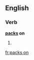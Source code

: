 ==English==

===Verb===
'''[[pack]]s on'''

# {{en-third-person singular of|pack on}}

[[fr:packs on]]